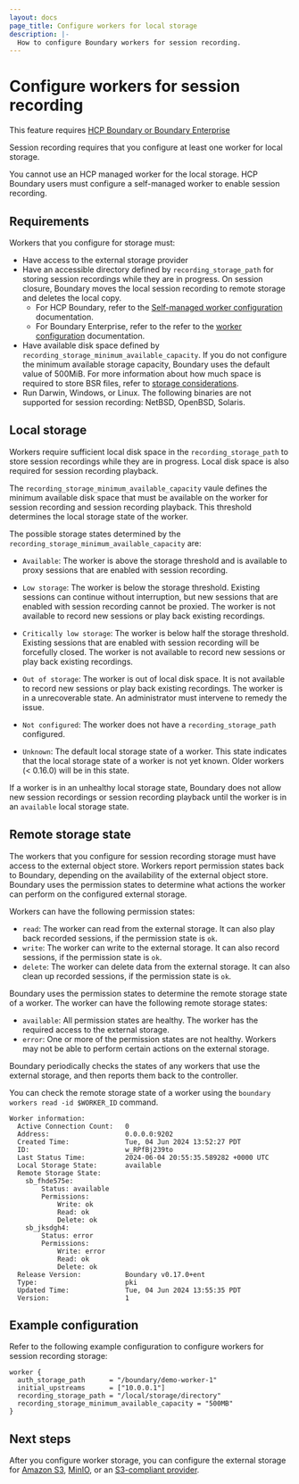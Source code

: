 ```yaml
---
layout: docs
page_title: Configure workers for local storage
description: |-
  How to configure Boundary workers for session recording.
---
```


# Configure workers for session recording

<EnterpriseAlert product="boundary">This feature requires <a href="https://www.hashicorp.com/products/boundary">HCP Boundary or Boundary Enterprise</a></EnterpriseAlert>

Session recording requires that you configure at least one worker for local storage.

<Note>

  You cannot use an HCP managed worker for the local storage. HCP Boundary users must configure a self-managed worker to enable session recording.

</Note>

## Requirements

Workers that you configure for storage must:

- Have access to the external storage provider
- Have an accessible directory defined by `recording_storage_path` for storing session recordings while they are in progress. On session closure, Boundary moves the local session recording to remote storage and deletes the local copy.
   - For HCP Boundary, refer to the [Self-managed worker configuration](/hcp/docs/boundary/self-managed-workers/session-recording) documentation.
   - For Boundary Enterprise, refer to the refer to the [worker configuration](/boundary/docs/configuration/worker/worker-configuration#session-recording) documentation.
- Have available disk space defined by `recording_storage_minimum_available_capacity`. If you do not configure the minimum available storage capacity, Boundary uses the default value of 500MiB.
For more information about how much space is required to store BSR files, refer to [storage considerations](/boundary/docs/configuration/session-recording#storage-considerations).
- Run Darwin, Windows, or Linux. The following binaries are not supported for session recording: NetBSD, OpenBSD, Solaris.

## Local storage

Workers require sufficient local disk space in the `recording_storage_path` to store session recordings while they are in progress. Local disk space is also required for session recording playback.

The `recording_storage_minimum_available_capacity` vaule defines the minimum available disk space that must be available on the worker for session recording and session recording playback. This threshold determines the local storage state of the worker.

The possible storage states determined by the `recording_storage_minimum_available_capacity` are:

- `Available`: The worker is above the storage threshold and is available to proxy sessions that are enabled with session recording.

- `Low storage`: The worker is below the storage threshold. Existing sessions can continue without interruption, but new sessions that are enabled with session recording cannot be proxied. The worker is not available to record new sessions or play back existing recordings.

- `Critically low storage`: The worker is below half the storage threshold. Existing sessions that are enabled with session recording will be forcefully closed. The worker is not available to record new sessions or play back existing recordings.

- `Out of storage`: The worker is out of local disk space. It is not available to record new sessions or play back existing recordings. The worker is in a unrecoverable state. An administrator must intervene to remedy the issue.

- `Not configured`: The worker does not have a `recording_storage_path` configured.

- `Unknown`: The default local storage state of a worker. This state indicates that the local storage state of a worker is not yet known. Older workers (< 0.16.0) will be in this state.

If a worker is in an unhealthy local storage state, Boundary does not allow new session recordings or session recording playback until the worker is in an `available` local storage state.

## Remote storage state

The workers that you configure for session recording storage must have access to the external object store. Workers report permission states back to Boundary, depending on the availability of the external object store.
Boundary uses the permission states to determine what actions the worker can perform on the configured external storage.

Workers can have the following permission states:

- `read`: The worker can read from the external storage. It can also play back recorded sessions, if the permission state is `ok`.
- `write`: The worker can write to the external storage. It can also record sessions, if the permission state is `ok`.
- `delete`: The worker can delete data from the external storage. It can also clean up recorded sessions, if the permission state is `ok`.

Boundary uses the permission states to determine the remote storage state of a worker. The worker can have the following remote storage states:
- `available`: All permission states are healthy. The worker has the required access to the external storage.
- `error`: One or more of the permission states are not healthy. Workers may not be able to perform certain actions on the external storage.

Boundary periodically checks the states of any workers that use the external storage, and then reports them back to the controller.

You can check the remote storage state of a worker using the `boundary workers read -id $WORKER_ID` command.

```
Worker information:
  Active Connection Count:   0
  Address:                   0.0.0.0:9202
  Created Time:              Tue, 04 Jun 2024 13:52:27 PDT
  ID:                        w_RPfBj239to
  Last Status Time:          2024-06-04 20:55:35.589282 +0000 UTC
  Local Storage State:       available
  Remote Storage State:
	sb_fhde575e:
		Status: available
		Permissions:
			Write: ok
			Read: ok
			Delete: ok
	sb_jksdgh4:
		Status: error
		Permissions:
			Write: error
			Read: ok
			Delete: ok
  Release Version:           Boundary v0.17.0+ent
  Type:                      pki
  Updated Time:              Tue, 04 Jun 2024 13:55:35 PDT
  Version:                   1
```

## Example configuration

Refer to the following example configuration to configure workers for session recording storage:

```hcl
worker {
  auth_storage_path      = "/boundary/demo-worker-1"
  initial_upstreams      = ["10.0.0.1"]
  recording_storage_path = "/local/storage/directory"
  recording_storage_minimum_available_capacity = "500MB"
}
```

## Next steps

After you configure worker storage, you can configure the external storage for [Amazon S3](/boundary/docs/configuration/session-recording/storage-providers/configure-s3), [MinIO](/boundary/docs/configuration/session-recording/storage-providers/configure-minio), or an [S3-compliant provider](/boundary/docs/configuration/session-recording/storage-providers/configure-s3-compliant).